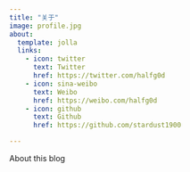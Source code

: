 ```yaml
---
title: "关于"
image: profile.jpg
about:
  template: jolla
  links:
    - icon: twitter
      text: Twitter
      href: https://twitter.com/halfg0d
    - icon: sina-weibo
      text: Weibo
      href: https://weibo.com/halfg0d
    - icon: github
      text: Github
      href: https://github.com/stardust1900

---
```


About this blog
